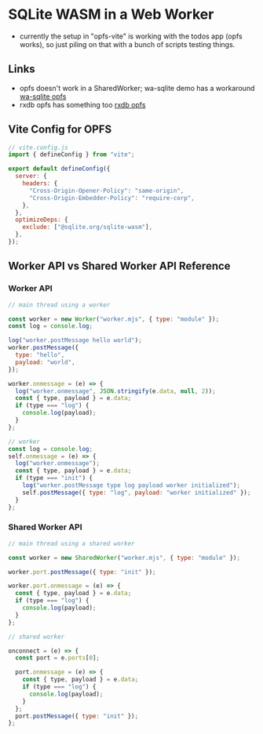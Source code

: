 # SQLite WASM in a Web Worker

- currently the setup in "opfs-vite" is working with the todos app (opfs works), so just piling on that with a bunch of scripts testing things.

## Links

- opfs doesn't work in a SharedWorker; wa-sqlite demo has a workaround
  [wa-sqlite opfs](https://github.com/rhashimoto/wa-sqlite/tree/master/demo/SharedService)
- rxdb opfs has something too [rxdb opfs](https://rxdb.info/rx-storage-opfs.html)

## Vite Config for OPFS

```js
// vite.config.js
import { defineConfig } from "vite";

export default defineConfig({
  server: {
    headers: {
      "Cross-Origin-Opener-Policy": "same-origin",
      "Cross-Origin-Embedder-Policy": "require-corp",
    },
  },
  optimizeDeps: {
    exclude: ["@sqlite.org/sqlite-wasm"],
  },
});
```

## Worker API vs Shared Worker API Reference

### Worker API

```js
// main thread using a worker

const worker = new Worker("worker.mjs", { type: "module" });
const log = console.log;

log("worker.postMessage hello world");
worker.postMessage({
  type: "hello",
  payload: "world",
});

worker.onmessage = (e) => {
  log("worker.onmessage", JSON.stringify(e.data, null, 2));
  const { type, payload } = e.data;
  if (type === "log") {
    console.log(payload);
  }
};
```

```js
// worker
const log = console.log;
self.onmessage = (e) => {
  log("worker.onmessage");
  const { type, payload } = e.data;
  if (type === "init") {
    log("worker.postMessage type log payload worker initialized");
    self.postMessage({ type: "log", payload: "worker initialized" });
  }
};
```

### Shared Worker API

```js
// main thread using a shared worker

const worker = new SharedWorker("worker.mjs", { type: "module" });

worker.port.postMessage({ type: "init" });

worker.port.onmessage = (e) => {
  const { type, payload } = e.data;
  if (type === "log") {
    console.log(payload);
  }
};
```

```js
// shared worker

onconnect = (e) => {
  const port = e.ports[0];

  port.onmessage = (e) => {
    const { type, payload } = e.data;
    if (type === "log") {
      console.log(payload);
    }
  };
  port.postMessage({ type: "init" });
};
```
